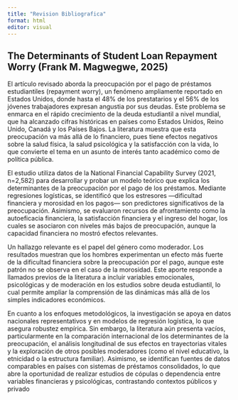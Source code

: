 ```yaml
---
title: "Revision Bibliografica"
format: html
editor: visual
---
```


## The Determinants of Student Loan Repayment Worry (Frank M. Magwegwe, 2025)

El artículo revisado aborda la preocupación por el pago de préstamos estudiantiles (repayment worry), un fenómeno ampliamente reportado en Estados Unidos, donde hasta el 48% de los prestatarios y el 56% de los jóvenes trabajadores expresan angustia por sus deudas. Este problema se enmarca en el rápido crecimiento de la deuda estudiantil a nivel mundial, que ha alcanzado cifras históricas en países como Estados Unidos, Reino Unido, Canadá y los Países Bajos. La literatura muestra que esta preocupación va más allá de lo financiero, pues tiene efectos negativos sobre la salud física, la salud psicológica y la satisfacción con la vida, lo que convierte el tema en un asunto de interés tanto académico como de política pública.

El estudio utiliza datos de la National Financial Capability Survey (2021, n=2,582) para desarrollar y probar un modelo teórico que explica los determinantes de la preocupación por el pago de los préstamos. Mediante regresiones logísticas, se identificó que los estresores —dificultad financiera y morosidad en los pagos— son predictores significativos de la preocupación. Asimismo, se evaluaron recursos de afrontamiento como la autoeficacia financiera, la satisfacción financiera y el ingreso del hogar, los cuales se asociaron con niveles más bajos de preocupación, aunque la capacidad financiera no mostró efectos relevantes.

Un hallazgo relevante es el papel del género como moderador. Los resultados muestran que los hombres experimentan un efecto más fuerte de la dificultad financiera sobre la preocupación por el pago, aunque este patrón no se observa en el caso de la morosidad. Este aporte responde a llamados previos de la literatura a incluir variables emocionales, psicológicas y de moderación en los estudios sobre deuda estudiantil, lo cual permite ampliar la comprensión de las dinámicas más allá de los simples indicadores económicos.

En cuanto a los enfoques metodológicos, la investigación se apoya en datos nacionales representativos y en modelos de regresión logística, lo que asegura robustez empírica. Sin embargo, la literatura aún presenta vacíos, particularmente en la comparación internacional de los determinantes de la preocupación, el análisis longitudinal de sus efectos en trayectorias vitales y la exploración de otros posibles moderadores (como el nivel educativo, la etnicidad o la estructura familiar). Asimismo, se identifican fuentes de datos comparables en países con sistemas de préstamos consolidados, lo que abre la oportunidad de realizar estudios de cópulas o dependencia entre variables financieras y psicológicas, contrastando contextos públicos y privado
